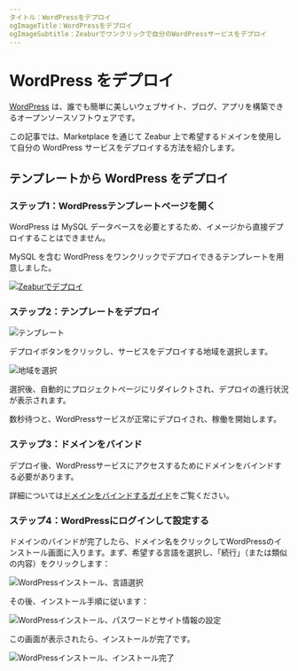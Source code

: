 ```yaml
---
タイトル：WordPressをデプロイ
ogImageTitle：WordPressをデプロイ
ogImageSubtitle：Zeaburでワンクリックで自分のWordPressサービスをデプロイ
---
```


# WordPress をデプロイ

[WordPress](https://wordpress.org/) は、誰でも簡単に美しいウェブサイト、ブログ、アプリを構築できるオープンソースソフトウェアです。

この記事では、Marketplace を通じて Zeabur 上で希望するドメインを使用して自分の WordPress サービスをデプロイする方法を紹介します。

## テンプレートから WordPress をデプロイ

### ステップ1：WordPressテンプレートページを開く

WordPress は MySQL データベースを必要とするため、イメージから直接デプロイすることはできません。

MySQL を含む WordPress をワンクリックでデプロイできるテンプレートを用意しました。

[![Zeaburでデプロイ](https://zeabur.com/button.svg)](https://zeabur.com/templates/CV344X)

### ステップ2：テンプレートをデプロイ

![テンプレート](/marketplace/wordpress/template.png)

デプロイボタンをクリックし、サービスをデプロイする地域を選択します。

![地域を選択](/marketplace/wordpress/region.png)

選択後、自動的にプロジェクトページにリダイレクトされ、デプロイの進行状況が表示されます。

数秒待つと、WordPressサービスが正常にデプロイされ、稼働を開始します。

### ステップ3：ドメインをバインド

デプロイ後、WordPressサービスにアクセスするためにドメインをバインドする必要があります。

詳細については[ドメインをバインドするガイド](../deploy/domain-binding)をご覧ください。

### ステップ4：WordPressにログインして設定する

ドメインのバインドが完了したら、ドメイン名をクリックしてWordPressのインストール画面に入ります。まず、希望する言語を選択し、「続行」（または類似の内容）をクリックします：

![WordPressインストール、言語選択](/marketplace/wordpress/wordpress-inst-step1.png)

その後、インストール手順に従います：

![WordPressインストール、パスワードとサイト情報の設定](/marketplace/wordpress/wordpress-inst-step2.png)

この画面が表示されたら、インストールが完了です。

![WordPressインストール、インストール完了](/marketplace/wordpress/wordpress-inst-step3.png)

